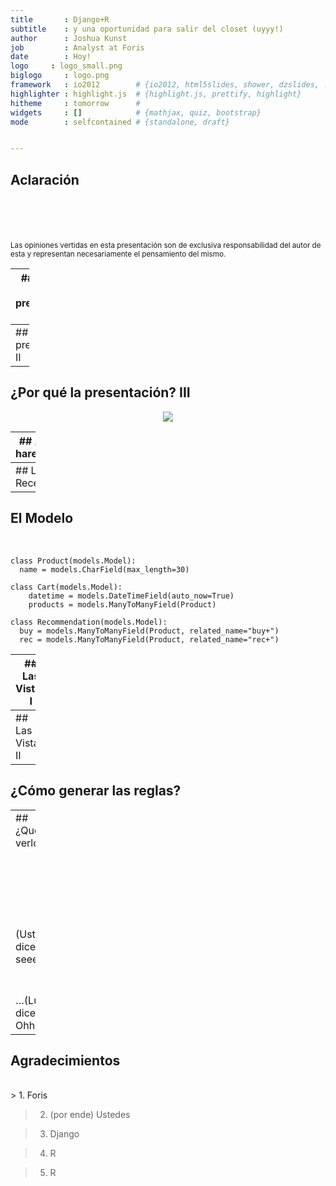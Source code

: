 ```yaml
---
title       : Django+R
subtitle    : y una oportunidad para salir del closet (uyyy!)
author      : Joshua Kunst
job         : Analyst at Foris
date        : Hoy!
logo     : logo_small.png
biglogo     : logo.png
framework   : io2012        # {io2012, html5slides, shower, dzslides, ...}
highlighter : highlight.js  # {highlight.js, prettify, highlight}
hitheme     : tomorrow      # 
widgets     : []            # {mathjax, quiz, bootstrap}
mode        : selfcontained # {standalone, draft}


---
```

## Aclaración
<br>
<br>
<br>
<br>
<small>
Las opiniones vertidas en esta presentación son de exclusiva responsabilidad del autor de esta
y representan necesariamente el pensamiento del mismo.
</small>



---
## ¿Por qué la presentación? I 


---
## ¿Por qué la presentación? II

---
## ¿Por qué la presentación? III
<center>
![](assets/img/batman.jpg)
</center>


---  
## ¿Que haremos?





---  
## La Receta


---  
## El Modelo
<br>

```
class Product(models.Model):
  name = models.CharField(max_length=30)

class Cart(models.Model):
	datetime = models.DateTimeField(auto_now=True)
	products = models.ManyToManyField(Product)

class Recommendation(models.Model):
  buy = models.ManyToManyField(Product, related_name="buy+")
  rec = models.ManyToManyField(Product, related_name="rec+")
```



---  
## Las Vistas I

```
def buy(request):
  if request.method == 'POST':
		form = BuyForm(request.POST) 
		if form.is_valid():
			cart = form.save()
			if Cart.objects.all().count() % 10 == 0:
				generate_new_rules()
			return redirect(buy)
	else:
		form = BuyForm()
	return render_to_response('buy.html', locals(), context_instance=RequestContext(request))
```

---  
## Las Vistas II
```
def recommned(request):
	prods =  request.GET.getlist('products')
	rec = [ str(i) for i in Recommendation.objects.filter(buy__pk__in=prods).values_list('rec__name', flat = True)]
	for p in prods:
		rec  = remove_values_from_list(rec, Product.objects.get(pk=p).name)
	c = Counter(rec).most_common()
	data = [ i[0] for i in c]
	return HttpResponse(simplejson.dumps(data), mimetype='application/json')
```





---  
## ¿Cómo generar las reglas?




---  
## ¿Queremos verlo?

<br><br><br><br><br><br>
(Ustedes dicen seeeee!!)

<br><br>
...(Luego dicen Ohhhhh)



---  
## Agradecimientos
<br>
> 1. Foris

> 2. (por ende) Ustedes

> 3. Django

> 4. R

> 5. R
